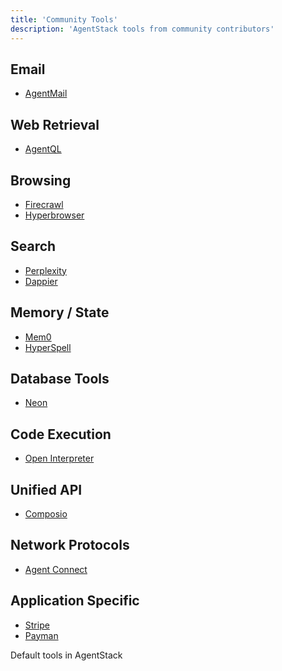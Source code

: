 ```yaml
---
title: 'Community Tools'
description: 'AgentStack tools from community contributors'
---
```


## Email
 - [AgentMail](/tools/tool/agentmail)

## Web Retrieval
- [AgentQL](/tools/tool/agentql)

## Browsing

[//]: # (- [Browserbase]&#40;/tools/tool/browserbase&#41;)
- [Firecrawl](/tools/tool/firecrawl)
- [Hyperbrowser](/tools/tool/hyperbrowser)

## Search
- [Perplexity](/tools/tool/perplexity)
- [Dappier](/tools/tool/dappier)


## Memory / State

- [Mem0](/tools/tool/mem0)
- [HyperSpell](/tools/tool/hyperspell)

## Database Tools
- [Neon](/tools/tool/neon) 

## Code Execution

- [Open Interpreter](/tools/tool/open-interpreter)

## Unified API

- [Composio](/tools/tool/composio)

## Network Protocols
- [Agent Connect](/tools/tool/agent-connect)

## Application Specific
- [Stripe](/tools/tool/stripe)
- [Payman](/tools/tool/payman)
<CardGroup cols={1}>
  <Card
    title="Core Tools"
    icon="hammer"
    href="/tools/core"
  >
    Default tools in AgentStack
  </Card>
</CardGroup>
